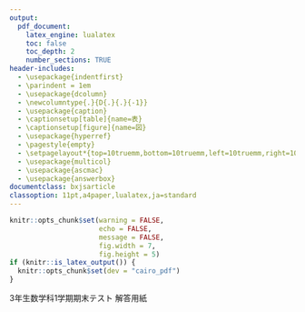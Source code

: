 ```yaml
---
output:
  pdf_document:
    latex_engine: lualatex
    toc: false
    toc_depth: 2
    number_sections: TRUE
header-includes:
  - \usepackage{indentfirst}
  - \parindent = 1em
  - \usepackage{dcolumn}
  - \newcolumntype{.}{D{.}{.}{-1}}
  - \usepackage{caption}
  - \captionsetup[table]{name=表}
  - \captionsetup[figure]{name=図}
  - \usepackage{hyperref}
  - \pagestyle{empty}
  - \setpagelayout*{top=10truemm,bottom=10truemm,left=10truemm,right=10truemm}
  - \usepackage{multicol}
  - \usepackage{ascmac}
  - \usepackage{answerbox}
documentclass: bxjsarticle
classoption: 11pt,a4paper,lualatex,ja=standard
---
```

```r
knitr::opts_chunk$set(warning = FALSE, 
                      echo = FALSE, 
                      message = FALSE,
                      fig.width = 7,
                      fig.height = 5)
if (knitr::is_latex_output()) {
  knitr::opts_chunk$set(dev = "cairo_pdf")
}
```
\renewcommand{\thefootnote}{}
\newcounter{kaunta}
\renewcommand{\thekaunta}{\arabic{kaunta}}
\newcommand{\kaunta}{\refstepcounter{kaunta}%
\thekaunta}
\def\question{\noindent\fbox{\large\makebox[1em]{\text{\kaunta}}} \hspace{1pt}}
\newcounter{skaunta}
\renewcommand{\theskaunta}{\arabic{skaunta}}
\newcommand{\skaunta}{\refstepcounter{skaunta}%
\theskaunta}
\def\squestion{(\text{\skaunta})\hspace{2.5pt}}
\newcommand{\maru}[1]{\raise0.2ex\hbox{\textcircled{\scriptsize{#1}}}}

\answerbox{Swidth=10mm}

\large
3年生数学科1学期期末テスト 解答用紙

\begin{flushright}
組(\hspace{5mm})\hspace{1pt}番号(\hspace{5mm})\hspace{1pt}名前(\hspace{50mm})
\end{flushright}
\hrule

\begin{ansbox}
\pbox[3]{6}
\end{ansbox}

\begin{ansbox}
\pbox*{1}[height=25mm]
\ptxt{1}{l}{\Large{\hspace*{50mm}$x = $}}
\end{ansbox}

\begin{ansbox}
\pbox[4]{7}
\end{ansbox}

\begin{ansbox}
\pbox{2}
\end{ansbox}

\begin{ansbox}
\pbox{3}
\end{ansbox}

\begin{ansbox}
\pbox{1}
\pbox{1}[height=35mm]
\pbox{1}[height=35mm]
\end{ansbox}

\vfill
\begin{flushright}
\begin{tabular}{@{}r}
\begin{tikzpicture}
  \draw (-.5, 0) rectangle (2.5, 2);
  \draw (2.5, 0) rectangle (5.5, 2);
  \draw (5.5, 0) rectangle (9, 2);
  \draw (1, -0.3) node[inner sep=1pt, fill=white]{知・技};
  \draw (4, -0.3) node[inner sep=1pt, fill=white]{思・判・表};
  \draw (7.2, -0.3) node[inner sep=1pt, fill=white]{合計};
\end{tikzpicture}
\end{tabular}
\end{flushright}
